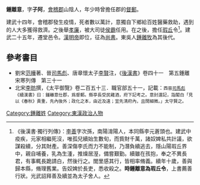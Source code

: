 '''鍾離意'''，字'''子阿'''，[[會稽郡|會稽郡]]山陰人，年少時曾擔任郡的[[督郵|督郵]]。

建武十四年，會稽郡發生疫情，死者數以萬計，意獨自下鄉給百姓醫藥救助，遇到的人大多獲得救濟。之後舉[[孝廉|孝廉]]，被大司徒[[侯霸|侯霸]]任用。在之後，擔任[[瑕丘|瑕丘]]令<ref>《後漢書·獨行列傳》：[[李善_(漢朝)|李善]]字次孫，南陽淯陽人，本同縣李元蒼頭也。建武中疫疾，元家相繼死沒，唯孤兒續始生數旬，而貲財千萬，諸奴婢私共計議，欲謀殺續，分其財產。善深傷李氏而力不能制，乃潛負續逃去，隱山陽瑕丘界中，親自哺養，乳為生湩，推燥居溼，備嘗艱勤。續雖在孩抱，奉之不異長君，有事輒長跪請白，然後行之。閭里感其行，皆相率脩義。續年十歲，善與歸本縣，脩理舊業。告奴婢於長吏，悉收殺之。'''時鍾離意為瑕丘令'''，上書薦善行狀。光武詔拜善及續並為太子舍人。</ref>。建武二十五年，遷堂邑令。[[漢明帝|漢明帝]]即位，征為[[尚書|尚書]]。東吳人[[鍾離牧|鍾離牧]]為其後代。

==參考書目==
*劉宋[[范曄|范曄]]著、晉[[司馬彪|司馬彪]]、唐章懷太子[[李賢|李賢]]注，《[[後漢書|後漢書]]》卷四十一　第五鍾離宋寒列傳　第三十一
*北宋[[李昉|李昉]]撰，《太平御覽》卷二百五十三．職官部五十一，記載：<small>西晉[[司馬彪|司馬彪]]《續漢書》曰︰鍾離意仕郡，爲督郵。縣亭長受民雞酒，府下記考之。意封還記，詣閣白「見以《春秋》責重，先內後外；政化之本，由近及遠；宜先清府內，且闊細微。」太守賢之。</small>

[[Category:鍾離姓|Category:鍾離姓]]
[[Category:東漢政治人物|Category:東漢政治人物]]